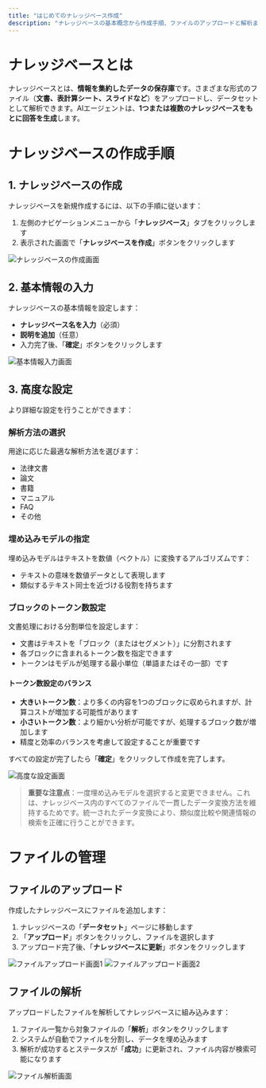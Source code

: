 ```yaml
---
title: "はじめてのナレッジベース作成"
description: "ナレッジベースの基本概念から作成手順、ファイルのアップロードと解析までを解説します"
---
```


# ナレッジベースとは

ナレッジベースとは、**情報を集約したデータの保存庫**です。さまざまな形式のファイル（**文書、表計算シート、スライドなど**）をアップロードし、データセットとして解析できます。AIエージェントは、**1つまたは複数のナレッジベースをもとに回答を生成**します。

# ナレッジベースの作成手順

## 1. ナレッジベースの作成

ナレッジベースを新規作成するには、以下の手順に従います：

1. 左側のナビゲーションメニューから「**ナレッジベース**」タブをクリックします
2. 表示された画面で「**ナレッジベースを作成**」ボタンをクリックします

![ナレッジベースの作成画面](/images/50.png)

## 2. 基本情報の入力

ナレッジベースの基本情報を設定します：

- **ナレッジベース名を入力**（必須）
- **説明を追加**（任意）
- 入力完了後、「**確定**」ボタンをクリックします

![基本情報入力画面](/images/51.png)

## 3. 高度な設定

より詳細な設定を行うことができます：

### 解析方法の選択

用途に応じた最適な解析方法を選びます：
- 法律文書
- 論文
- 書籍
- マニュアル
- FAQ
- その他

### 埋め込みモデルの指定

埋め込みモデルはテキストを数値（ベクトル）に変換するアルゴリズムです：
- テキストの意味を数値データとして表現します
- 類似するテキスト同士を近づける役割を持ちます

### ブロックのトークン数設定

文書処理における分割単位を設定します：
- 文書はテキストを「ブロック（またはセグメント）」に分割されます
- 各ブロックに含まれるトークン数を指定できます
- トークンはモデルが処理する最小単位（単語またはその一部）です

#### トークン数設定のバランス
- **大きいトークン数**：より多くの内容を1つのブロックに収められますが、計算コストが増加する可能性があります
- **小さいトークン数**：より細かい分析が可能ですが、処理するブロック数が増加します
- 精度と効率のバランスを考慮して設定することが重要です

すべての設定が完了したら「**確定**」をクリックして作成を完了します。

![高度な設定画面](/images/52.png)

> **重要な注意点**：一度埋め込みモデルを選択すると変更できません。これは、ナレッジベース内のすべてのファイルで一貫したデータ変換方法を維持するためです。統一されたデータ変換により、類似度比較や関連情報の検索を正確に行うことができます。

# ファイルの管理

## ファイルのアップロード

作成したナレッジベースにファイルを追加します：

1. ナレッジベースの「**データセット**」ページに移動します
2. 「**アップロード**」ボタンをクリックし、ファイルを選択します
3. アップロード完了後、「**ナレッジベースに更新**」ボタンをクリックします

![ファイルアップロード画面1](/images/53.png)
![ファイルアップロード画面2](/images/54.png)

## ファイルの解析

アップロードしたファイルを解析してナレッジベースに組み込みます：

1. ファイル一覧から対象ファイルの「**解析**」ボタンをクリックします
2. システムが自動でファイルを分割し、データを埋め込みます
3. 解析が成功するとステータスが「**成功**」に更新され、ファイル内容が検索可能になります

![ファイル解析画面](/images/55.png)
